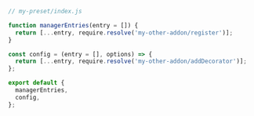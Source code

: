```js
// my-preset/index.js

function managerEntries(entry = []) {
  return [...entry, require.resolve('my-other-addon/register')];
}

const config = (entry = [], options) => {
  return [...entry, require.resolve('my-other-addon/addDecorator')];
};

export default {
  managerEntries,
  config,
};
```
